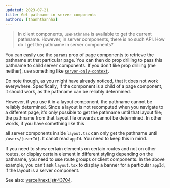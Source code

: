 ```yaml
---
updated: 2023-07-21
title: Get pathname in server components
authors: [thanhthanhha]
---
```



> In client components, `usePathname` is available to get the current pathname. However, in server components, there is no such API. How do I get the pathname in server components?

You can easily use the `params` prop of page components to retrieve the pathname at that particular page. You can then do prop drilling to pass this pathname to child server components. If you don't like prop drilling (me neither), use something like [`server-only-context`](https://github.com/manvalls/server-only-context).

Do note though, as you might have already noticed, that it does not work everywhere. Specifically, if the component is a child of a page component, it should work, as the pathname can be reliably determined.

However, if you use it in a layout component, the pathname cannot be reliably determined. Since a layout is not recomputed when you navigate to a different page, it's only possible to get the pathname until that layout file; the pathname from that layout file onwards cannot be determined. In other words, if you have something like this

<Files>
  <Folder name="app" defaultOpen>
    <Folder name="users" defaultOpen>
      <Folder name="[userId]" defaultOpen>
        <File name="layout.tsx" />
        <Folder name="[appId]" defaultOpen>
          <File name="page.tsx" />
        </Folder>
      </Folder>
    </Folder>
  </Folder>
</Files>

all server components inside `layout.tsx` can only get the pathname until `/users/[userId]`. It canot read `appId`. You need to keep this in mind.

If you need to show certain elements on certain routes and not on other routes, or display certain element in different styling depending on the pathname, you need to use route groups or client components. In the above example, you can't ask `layout.tsx` to display a banner for a particular `appId`, if the layout is a server component.

See also: [vercel/next.js#43704](https://github.com/vercel/next.js/issues/43704).
